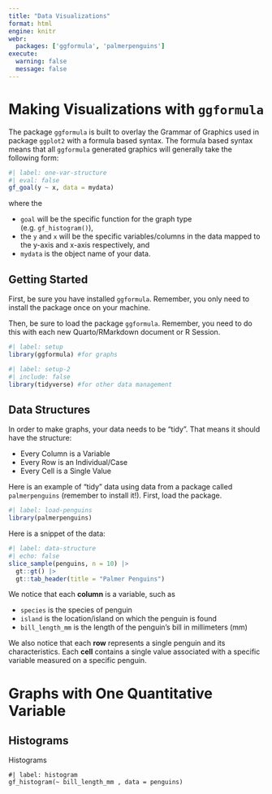 ```yaml
---
title: "Data Visualizations"
format: html
engine: knitr
webr:
  packages: ['ggformula', 'palmerpenguins']
execute: 
  warning: false
  message: false
---
```


# Making Visualizations with `ggformula`

The package `ggformula` is built to overlay the Grammar of Graphics used in package `ggplot2` with a formula based syntax. The formula based syntax means that all `ggformula` generated graphics will generally take the following form:

```r
#| label: one-var-structure
#| eval: false
gf_goal(y ~ x, data = mydata)
```

where the

-   `goal` will be the specific function for the graph type (e.g. `gf_histogram()`),
-   the `y` and `x` will be the specific variables/columns in the data mapped to the y-axis and x-axis respectively, and\
-   `mydata` is the object name of your data.

## Getting Started

First, be sure you have installed `ggformula`. Remember, you only need to install the package once on your machine.

Then, be sure to load the package `ggformula`. Remember, you need to do this with each new Quarto/RMarkdown document or R Session.

```r
#| label: setup
library(ggformula) #for graphs
```

```r
#| label: setup-2
#| include: false
library(tidyverse) #for other data management
```

## Data Structures

In order to make graphs, your data needs to be "tidy". That means it should have the structure:

-   Every Column is a Variable\
-   Every Row is an Individual/Case\
-   Every Cell is a Single Value

Here is an example of "tidy" data using data from a package called `palmerpenguins` (remember to install it!). First, load the package.

```r
#| label: load-penguins
library(palmerpenguins)
```

Here is a snippet of the data:

```r
#| label: data-structure 
#| echo: false
slice_sample(penguins, n = 10) |> 
  gt::gt() |> 
  gt::tab_header(title = "Palmer Penguins")
```

We notice that each **column** is a variable, such as

-   `species` is the species of penguin\
-   `island` is the location/island on which the penguin is found\
-   `bill_length_mm` is the length of the penguin's bill in millimeters (mm)

We also notice that each **row** represents a single penguin and its characteristics. Each **cell** contains a single value associated with a specific variable measured on a specific penguin.

# Graphs with One Quantitative Variable

## Histograms

Histograms

```webr-r
#| label: histogram
gf_histogram(~ bill_length_mm , data = penguins)
```
